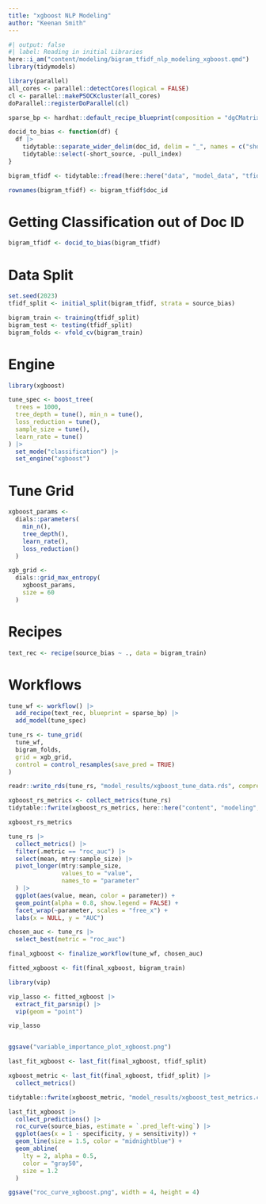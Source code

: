 ```yaml
---
title: "xgboost NLP Modeling"
author: "Keenan Smith"
---
```


```r
#| output: false
#| label: Reading in initial Libraries
here::i_am("content/modeling/bigram_tfidf_nlp_modeling_xgboost.qmd")
library(tidymodels)

library(parallel)
all_cores <- parallel::detectCores(logical = FALSE)
cl <- parallel::makePSOCKcluster(all_cores)
doParallel::registerDoParallel(cl)

sparse_bp <- hardhat::default_recipe_blueprint(composition = "dgCMatrix")

docid_to_bias <- function(df) {
  df |>
    tidytable::separate_wider_delim(doc_id, delim = "_", names = c("short_source", "pull_index", "source_bias"), cols_remove = TRUE) |>
    tidytable::select(-short_source, -pull_index)
}
```

```r
bigram_tfidf <- tidytable::fread(here::here("data", "model_data", "tfidf_bigram_df.csv.gz"))

rownames(bigram_tfidf) <- bigram_tfidf$doc_id
```

# Getting Classification out of Doc ID

```r
bigram_tfidf <- docid_to_bias(bigram_tfidf)
```

# Data Split

```r
set.seed(2023)
tfidf_split <- initial_split(bigram_tfidf, strata = source_bias)

bigram_train <- training(tfidf_split)
bigram_test <- testing(tfidf_split)
bigram_folds <- vfold_cv(bigram_train)
```

# Engine

```r
library(xgboost)

tune_spec <- boost_tree(
  trees = 1000,
  tree_depth = tune(), min_n = tune(),
  loss_reduction = tune(),
  sample_size = tune(),
  learn_rate = tune()
) |>
  set_mode("classification") |>
  set_engine("xgboost")
```

# Tune Grid

```r
xgboost_params <- 
  dials::parameters(
    min_n(),
    tree_depth(),
    learn_rate(),
    loss_reduction()
  )

xgb_grid <- 
  dials::grid_max_entropy(
    xgboost_params, 
    size = 60
  )
```

# Recipes

```r
text_rec <- recipe(source_bias ~ ., data = bigram_train)
```

# Workflows

```r
tune_wf <- workflow() |>
  add_recipe(text_rec, blueprint = sparse_bp) |>
  add_model(tune_spec)
```

```r
tune_rs <- tune_grid(
  tune_wf,
  bigram_folds,
  grid = xgb_grid,
  control = control_resamples(save_pred = TRUE)
)

readr::write_rds(tune_rs, "model_results/xgboost_tune_data.rds", compress = c("gz"))
```

```r
xgboost_rs_metrics <- collect_metrics(tune_rs)
tidytable::fwrite(xgboost_rs_metrics, here::here("content", "modeling", "model_results", "xgboost_rs_metrics_bigrams.csv"))

xgboost_rs_metrics
```

```r
tune_rs |>
  collect_metrics() |>
  filter(.metric == "roc_auc") |>
  select(mean, mtry:sample_size) |>
  pivot_longer(mtry:sample_size,
               values_to = "value",
               names_to = "parameter"
  ) |>
  ggplot(aes(value, mean, color = parameter)) +
  geom_point(alpha = 0.8, show.legend = FALSE) +
  facet_wrap(~parameter, scales = "free_x") +
  labs(x = NULL, y = "AUC")
```


```r
chosen_auc <- tune_rs |>
  select_best(metric = "roc_auc")

final_xgboost <- finalize_workflow(tune_wf, chosen_auc)
```

```r
fitted_xgboost <- fit(final_xgboost, bigram_train)
```

```r
library(vip)

vip_lasso <- fitted_xgboost |>
  extract_fit_parsnip() |>
  vip(geom = "point")

vip_lasso


ggsave("variable_importance_plot_xgboost.png")
```

```r
last_fit_xgboost <- last_fit(final_xgboost, tfidf_split)

xgboost_metric <- last_fit(final_xgboost, tfidf_split) |>
  collect_metrics()

tidytable::fwrite(xgboost_metric, "model_results/xgboost_test_metrics.csv")

last_fit_xgboost |>
  collect_predictions() |>
  roc_curve(source_bias, estimate = `.pred_left-wing`) |>
  ggplot(aes(x = 1 - specificity, y = sensitivity)) +
  geom_line(size = 1.5, color = "midnightblue") +
  geom_abline(
    lty = 2, alpha = 0.5,
    color = "gray50",
    size = 1.2
  )

ggsave("roc_curve_xgboost.png", width = 4, height = 4)
```

